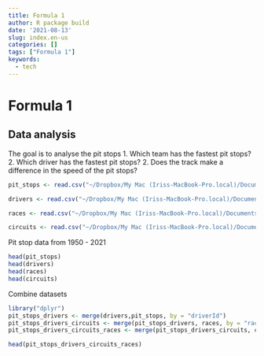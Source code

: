 ```yaml
---
title: Formula 1
author: R package build
date: '2021-08-13'
slug: index.en-us
categories: []
tags: ["Formula 1"]
keywords:
  - tech
---
```



# Formula 1
## Data analysis

The goal is to analyse the pit stops 
1. Which team has the fastest pit stops?
2. Which driver has the fastest pit stops?
2. Does the track make a difference in the speed of the pit stops?

```r
pit_stops <- read.csv("~/Dropbox/My Mac (Iriss-MacBook-Pro.local)/Documents/GitHub/Data/Kaggle - F1 Driver Championships/pit_stops.csv")

drivers <- read.csv("~/Dropbox/My Mac (Iriss-MacBook-Pro.local)/Documents/GitHub/Data/Kaggle - F1 Driver Championships/drivers.csv")

races <- read.csv("~/Dropbox/My Mac (Iriss-MacBook-Pro.local)/Documents/GitHub/Data/Kaggle - F1 Driver Championships/races.csv")

circuits <- read.csv("~/Dropbox/My Mac (Iriss-MacBook-Pro.local)/Documents/GitHub/Data/Kaggle - F1 Driver Championships/circuits.csv")
```

Pit stop data from 1950 - 2021
```r
head(pit_stops)
head(drivers)
head(races)
head(circuits)
```

Combine datasets
```r
library("dplyr")
pit_stops_drivers <- merge(drivers,pit_stops, by = "driverId")
pit_stops_drivers_circuits <- merge(pit_stops_drivers, races, by = "raceId")
pit_stops_drivers_circuits_races <- merge(pit_stops_drivers_circuits, circuits, by = "circuitId")

```

```r
head(pit_stops_drivers_circuits_races)
```

